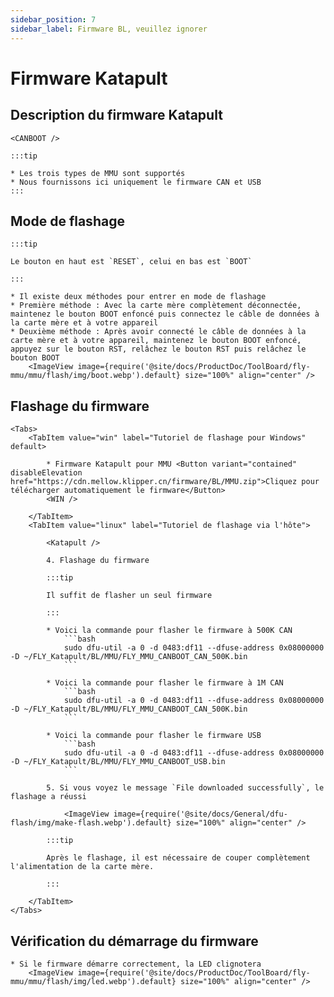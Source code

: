 ```yaml
---
sidebar_position: 7
sidebar_label: Firmware BL, veuillez ignorer
---
```







# Firmware Katapult

## Description du firmware Katapult

    <CANBOOT />

    :::tip

    * Les trois types de MMU sont supportés
    * Nous fournissons ici uniquement le firmware CAN et USB
    :::

## Mode de flashage

    :::tip

    Le bouton en haut est `RESET`, celui en bas est `BOOT`

    :::

    * Il existe deux méthodes pour entrer en mode de flashage
    * Première méthode : Avec la carte mère complètement déconnectée, maintenez le bouton BOOT enfoncé puis connectez le câble de données à la carte mère et à votre appareil
    * Deuxième méthode : Après avoir connecté le câble de données à la carte mère et à votre appareil, maintenez le bouton BOOT enfoncé, appuyez sur le bouton RST, relâchez le bouton RST puis relâchez le bouton BOOT
        <ImageView image={require('@site/docs/ProductDoc/ToolBoard/fly-mmu/mmu/flash/img/boot.webp').default} size="100%" align="center" />

## Flashage du firmware
    <Tabs>
        <TabItem value="win" label="Tutoriel de flashage pour Windows" default>
        
            * Firmware Katapult pour MMU <Button variant="contained" disableElevation href="https://cdn.mellow.klipper.cn/firmware/BL/MMU.zip">Cliquez pour télécharger automatiquement le firmware</Button>
            <WIN />
            
        </TabItem>
        <TabItem value="linux" label="Tutoriel de flashage via l'hôte">
            
            <Katapult />

            4. Flashage du firmware

            :::tip

            Il suffit de flasher un seul firmware

            :::

            * Voici la commande pour flasher le firmware à 500K CAN
                ```bash
                sudo dfu-util -a 0 -d 0483:df11 --dfuse-address 0x08000000 -D ~/FLY_Katapult/BL/MMU/FLY_MMU_CANBOOT_CAN_500K.bin
                ```
                       
            * Voici la commande pour flasher le firmware à 1M CAN
                ```bash
                sudo dfu-util -a 0 -d 0483:df11 --dfuse-address 0x08000000 -D ~/FLY_Katapult/BL/MMU/FLY_MMU_CANBOOT_CAN_500K.bin
                ```

            * Voici la commande pour flasher le firmware USB
                ```bash
                sudo dfu-util -a 0 -d 0483:df11 --dfuse-address 0x08000000 -D ~/FLY_Katapult/BL/MMU/FLY_MMU_CANBOOT_USB.bin
                ```

            5. Si vous voyez le message `File downloaded successfully`, le flashage a réussi

                <ImageView image={require('@site/docs/General/dfu-flash/img/make-flash.webp').default} size="100%" align="center" />

            :::tip

            Après le flashage, il est nécessaire de couper complètement l'alimentation de la carte mère.

            :::

        </TabItem>
    </Tabs>

## Vérification du démarrage du firmware

    * Si le firmware démarre correctement, la LED clignotera
        <ImageView image={require('@site/docs/ProductDoc/ToolBoard/fly-mmu/mmu/flash/img/led.webp').default} size="100%" align="center" />